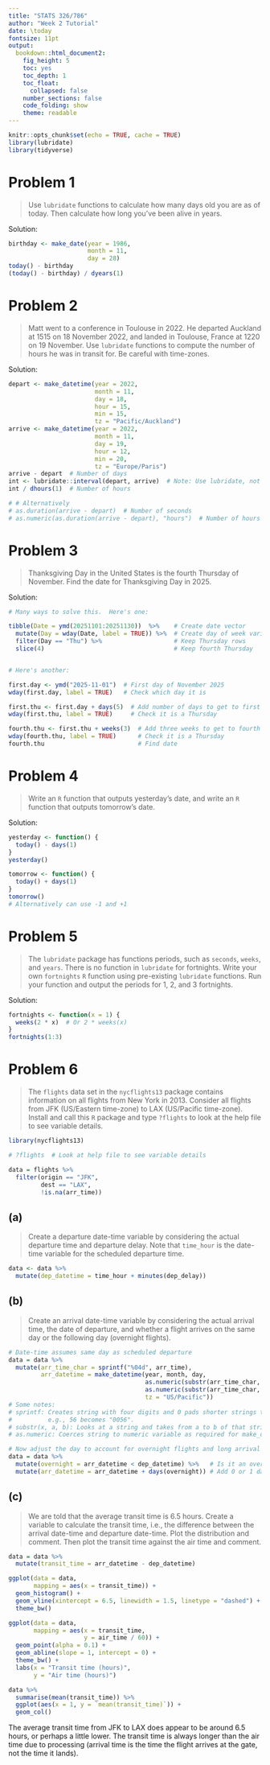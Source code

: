 ```yaml
---
title: "STATS 326/786"
author: "Week 2 Tutorial"
date: \today
fontsize: 11pt
output:
  bookdown::html_document2:
    fig_height: 5
    toc: yes
    toc_depth: 1
    toc_float:
      collapsed: false
    number_sections: false
    code_folding: show
    theme: readable
---
```


```r
knitr::opts_chunk$set(echo = TRUE, cache = TRUE)
library(lubridate)
library(tidyverse)
```

# Problem 1

> Use `lubridate` functions to calculate how many days old you are as of today. Then calculate how long you've been alive in years.

Solution:

```r
birthday <- make_date(year = 1986,
                      month = 11,
                      day = 28)
today() - birthday
(today() - birthday) / dyears(1)
```


# Problem 2

> Matt went to a conference in Toulouse in 2022.  He departed Auckland at 1515 on 18 November 2022, and landed in Toulouse, France at 1220 on 19 November.  Use `lubridate` functions to compute the number of hours he was in transit for.  Be careful with time-zones.

Solution:

```r
depart <- make_datetime(year = 2022,
                        month = 11,
                        day = 18,
                        hour = 15,
                        min = 15,
                        tz = "Pacific/Auckland")
arrive <- make_datetime(year = 2022,
                        month = 11,
                        day = 19,
                        hour = 12,
                        min = 20,
                        tz = "Europe/Paris")
arrive - depart  # Number of days
int <- lubridate::interval(depart, arrive)  # Note: Use lubridate, not tsibble interval
int / dhours(1)  # Number of hours

# # Alternatively
# as.duration(arrive - depart)  # Number of seconds
# as.numeric(as.duration(arrive - depart), "hours")  # Number of hours
```


# Problem 3

> Thanksgiving Day in the United States is the fourth Thursday of November.  Find the date for Thanksgiving Day in 2025.

Solution:

```r

# Many ways to solve this.  Here's one:

tibble(Date = ymd(20251101:20251130))  %>%    # Create date vector
  mutate(Day = wday(Date, label = TRUE)) %>%  # Create day of week variable
  filter(Day == "Thu") %>%                    # Keep Thursday rows
  slice(4)                                    # Keep fourth Thursday


# Here's another:

first.day <- ymd("2025-11-01")  # First day of November 2025
wday(first.day, label = TRUE)   # Check which day it is

first.thu <- first.day + days(5)  # Add number of days to get to first Thursday
wday(first.thu, label = TRUE)     # Check it is a Thursday

fourth.thu <- first.thu + weeks(3)  # Add three weeks to get to fourth Thursday
wday(fourth.thu, label = TRUE)      # Check it is a Thursday
fourth.thu                          # Find date

```


# Problem 4

> Write an `R` function that outputs yesterday's date, and write an `R` function that outputs tomorrow's date.

Solution:

```r
yesterday <- function() {
  today() - days(1)
}
yesterday()

tomorrow <- function() {
  today() + days(1)
}
tomorrow()
# Alternatively can use -1 and +1
```


# Problem 5

> The `lubridate` package has functions periods, such as `seconds`, `weeks`, and `years`.  There is no function in `lubridate` for fortnights.  Write your own `fortnights` `R` function using pre-existing `lubridate` functions. Run your function and output the periods for 1, 2, and 3 fortnights.  

Solution: 

```r
fortnights <- function(x = 1) {
  weeks(2 * x)  # Or 2 * weeks(x)
}
fortnights(1:3)
```

# Problem 6

> The `flights` data set in the `nycflights13` package contains information on all flights from New York in 2013.  Consider all flights from JFK (US/Eastern time-zone) to LAX (US/Pacific time-zone).  Install and call this `R` package and type `?flights` to look at the help file to see variable details.

```r
library(nycflights13)

# ?flights  # Look at help file to see variable details

data = flights %>%
  filter(origin == "JFK",
         dest == "LAX",
         !is.na(arr_time)) 
```

## (a) 

> Create a departure date-time variable by considering the actual departure time and departure delay.  Note that `time_hour` is the date-time variable for the scheduled departure time.  

```r
data <- data %>%
  mutate(dep_datetime = time_hour + minutes(dep_delay))
```


## (b)

> Create an arrival date-time variable by considering the actual arrival time, the date of departure, and whether a flight arrives on the same day or the following day (overnight flights). 

```r
# Date-time assumes same day as scheduled departure
data = data %>%
  mutate(arr_time_char = sprintf("%04d", arr_time),  
         arr_datetime = make_datetime(year, month, day, 
                                      as.numeric(substr(arr_time_char, 1, 2)), 
                                      as.numeric(substr(arr_time_char, 3, 4)),
                                      tz = "US/Pacific"))  
# Some notes:
# sprintf: Creates string with four digits and 0 pads shorter strings to the left
#          e.g., 56 becomes "0056".
# substr(x, a, b): Looks at a string and takes from a to b of that string.
# as.numeric: Coerces string to numeric variable as required for make_datetime

# Now adjust the day to account for overnight flights and long arrival delays
data = data %>%
  mutate(overnight = arr_datetime < dep_datetime) %>%   # Is it an overnight flight?
  mutate(arr_datetime = arr_datetime + days(overnight)) # Add 0 or 1 days to arrival date-time

```


## (c)

> We are told that the average transit time is 6.5 hours.  Create a variable to calculate the transit time, i.e., the difference between the arrival date-time and departure date-time.  Plot the distribution and comment. Then plot the transit time against the air time and comment.  

```r
data = data %>%
  mutate(transit_time = arr_datetime - dep_datetime)

ggplot(data = data, 
       mapping = aes(x = transit_time)) +
  geom_histogram() + 
  geom_vline(xintercept = 6.5, linewidth = 1.5, linetype = "dashed") + 
  theme_bw() 

ggplot(data = data,
       mapping = aes(x = transit_time,
                     y = air_time / 60)) + 
  geom_point(alpha = 0.1) + 
  geom_abline(slope = 1, intercept = 0) + 
  theme_bw() + 
  labs(x = "Transit time (hours)",
       y = "Air time (hours)") 

data %>% 
  summarise(mean(transit_time)) %>% 
  ggplot(aes(x = 1, y = `mean(transit_time)`)) +
  geom_col()

```

The average transit time from JFK to LAX does appear to be around 6.5 hours, or perhaps a little lower.  The transit time is always longer than the air time due to processing (arrival time is the time the flight arrives at the gate, not the time it lands).  